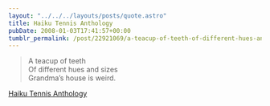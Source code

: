 ```yaml
---
layout: "../../../layouts/posts/quote.astro"
title: Haiku Tennis Anthology
pubDate: 2008-01-03T17:41:57+00:00
tumblr_permalink: /post/22921069/a-teacup-of-teeth-of-different-hues-and-sizes
---
```


> A teacup of teeth<br />
> Of different hues and sizes<br />
> Grandma&rsquo;s house is weird.

[Haiku Tennis Anthology](http://orbyn.blogspot.com/2004/12/anthology.html)
